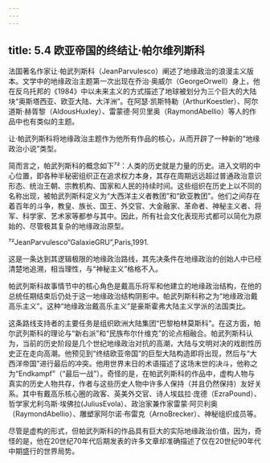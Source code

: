 ```yaml
---
---
---
```

title: 5.4 欧亚帝国的终结让·帕尔维列斯科
---



法国著名作家让·帕武列斯科（JeanParvulesco）阐述了地缘政治的浪漫主义版本。文学中的地缘政治主题第一次出现在乔治·奥威尔（GeorgeOrwell）身上，他在反乌托邦的《1984》中以未来主义的方式描述了地球被划分为三个巨大的大陆块“奥斯塔西亚、欧亚大陆、大洋洲”。在阿瑟·凯斯特勒（ArthurKoestler）、阿尔道斯·赫胥黎（AldousHuxley）、雷蒙德·阿贝里奥（RaymondAbellio）等人的作品中也有类似的主题。

让·帕武列斯科将地缘政治主题作为他所有作品的核心，从而开辟了一种新的“地缘政治小说”类型。

简而言之，帕武列斯科的概念如下⁷²：人类的历史就是力量的历史。进入文明的中心位置，即各种半秘密组织正在追求权力本身，其存在周期远远超过普通政治意识形态、统治王朝、宗教机构、国家和人民的持续时间。这些组织在历史上以不同的名称出现，被帕武列斯科定义为“大西洋主义者教团”和“欧亚教团”。他们之间存在着百年的斗争，教皇、族长、国王、外交官、大金融家、革命者、神秘主义者、将军、科学家、艺术家等都参与其中。因此，所有社会文化表现形式都可以简化为原始的、尽管极其复杂的地缘政治原型。

⁷²JeanParvulesco“GalaxieGRU”,Paris,1991.

这是一条达到其逻辑极限的地缘政治路线，其先决条件在地缘政治的创始人中已经清楚地追溯，相当理性，与“神秘主义”格格不入。

帕武列斯科故事情节中的核心角色是戴高乐将军和他建立的地缘政治结构，在他的总统任期结束后仍处于这一地缘政治结构阴影中。帕武列斯科称之为“地缘政治戴高乐主义”。这种“地缘政治戴高乐主义”是豪斯霍弗大陆主义学派的法国类比。

这条路线支持者的主要任务是组织欧洲大陆集团“巴黎柏林莫斯科”。在这方面，帕尔武列斯科的理论与“新右派”和“民族布尔什维克”的论点相融合。帕武列斯科认为，当前的历史阶段是几个世纪地缘政治对抗的高潮，大陆与文明对决的戏剧性历史正在走向高潮。他预见到“终结欧亚帝国”的巨型大陆构造即将出现，然后与“大西洋帝国”进行最后的冲突。他用世界末日的术语描述了这场末世的决斗，他称之为“Endkampf”（“最后一战”）。奇怪的是，在帕武列斯科的作品中，虚构人物与真实的历史人物共存，作者与这些历史人物中许多人保持（并且仍然保持）友好关系。其中有戴高乐核心圈的政客、英美外交官、诗人埃兹拉·庞德（EzraPound）、哲学家尤利乌斯·埃佛拉(JuliusEvola）、政治家兼作家雷蒙·阿贝利奥（RaymondAbellio）、雕塑家阿尔诺·布雷克（ArnoBrecker）、神秘组织成员等。

尽管是虚构的形式，但帕武列斯科的作品具有巨大的实际地缘政治价值，因为，奇怪的是，他在20世纪70年代后期发表的许多文章却准确描述了仅在20世纪90年代中期盛行的世界局势。